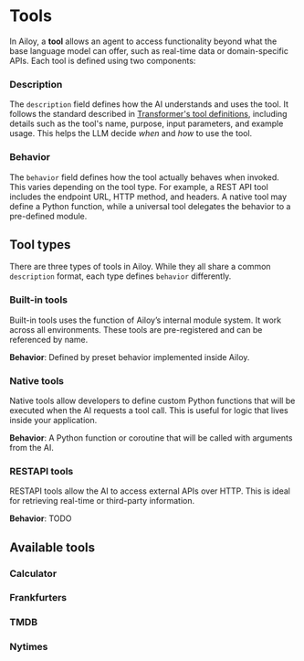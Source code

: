 # Tools

In Ailoy, a **tool** allows an agent to access functionality beyond what the
base language model can offer, such as real-time data or domain-specific APIs.
Each tool is defined using two components:

### Description

The `description` field defines how the AI understands and uses the tool. It
follows the standard described in
[Transformer's tool definitions](https://huggingface.co/docs/transformers/v4.51.3/en/chat_templating_writing#tool-definitions),
including details such as the tool's name, purpose, input parameters, and
example usage. This helps the LLM decide _when_ and _how_ to use the tool.

### Behavior

The `behavior` field defines how the tool actually behaves when invoked. This
varies depending on the tool type. For example, a REST API tool includes the
endpoint URL, HTTP method, and headers. A native tool may define a Python
function, while a universal tool delegates the behavior to a pre-defined module.

## Tool types

There are three types of tools in Ailoy. While they all share a common
`description` format, each type defines `behavior` differently.

### Built-in tools

Built-in tools uses the function of Ailoy’s internal module system. It work
across all environments. These tools are pre-registered and can be referenced by
name.

**Behavior**: Defined by preset behavior implemented inside Ailoy.

### Native tools

Native tools allow developers to define custom Python functions that will be
executed when the AI requests a tool call. This is useful for logic that lives
inside your application.

**Behavior**: A Python function or coroutine that will be called with arguments
from the AI.

### RESTAPI tools

RESTAPI tools allow the AI to access external APIs over HTTP. This is ideal for
retrieving real-time or third-party information.

**Behavior**: TODO

## Available tools

### Calculator

### Frankfurters

### TMDB

### Nytimes
